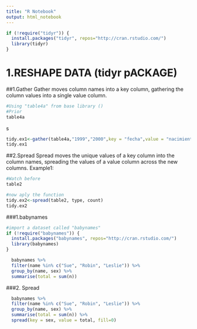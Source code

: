 ```yaml
---
title: "R Notebook"
output: html_notebook
---
```


```r
if (!require("tidyr")) {
  install.packages("tidyr", repos="http://cran.rstudio.com/") 
  library(tidyr)
}

```



1.RESHAPE DATA (tidyr pACKAGE)
======================================
##1.Gather
Gather moves column names into a key column, gathering the column values into a single value column.
```r
#Using "table4a" from base library ()
#Prior
table4a
```
s

```r

tidy.ex1<-gather(table4a,"1999","2000",key = "fecha",value = "nacimientos")
tidy.ex1
```

##2.Spread
Spread moves the unique values of a key column into the column names, spreading the values of a value column across the new columns.
Example1:
```r
#Watch before
table2
```


```r
#now aply the function
tidy.ex2<-spread(table2, type, count)
tidy.ex2
```

###1.babynames
```r
#import a dataset called "babynames"
if (!require("babynames")) {
  install.packages("babynames", repos="http://cran.rstudio.com/") 
  library(babynames)
}

  babynames %>%
  filter(name %in% c("Sue", "Robin", "Leslie")) %>%
  group_by(name, sex) %>%
  summarise(total = sum(n)) 
```
###2. Spread
```r
  babynames %>%
  filter(name %in% c("Sue", "Robin", "Leslie")) %>%
  group_by(name, sex) %>%
  summarise(total = sum(n)) %>%
  spread(key = sex, value = total, fill=0)
```
